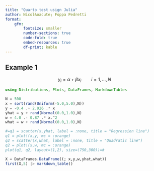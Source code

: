 ```yaml
---
title: "Quarto test usign Julia"
author: Nicol&oacute; Foppa Pedretti
format: 
    gfm:
        fontsize: smaller
        number-sections: true
        code-fold: true
        embed-resources: true
        df-print: kable
---
```


## Example 1

$$y_i = \alpha + \beta x_i \qquad i = 1,\ldots,N$$

```julia
using Distributions, Plots, DataFrames, MarkdownTables

N = 500
x = sort(rand(Uniform(-5.0,5.0),N))
y = -0.4 .+ 2.926 .* x 
yhat = y + rand(Normal(0.0,1.0),N)
w = 4.0 .- 0.87 .* x.^2 
what = w + rand(Normal(0.0,1.0),N)

#=q1 = scatter(x,yhat, label = :none, title = "Regression line")
q1 = plot!(x,y, mc = :orange)
q2 = scatter(x,what, label = :none, title = "Quadratic line")
q2 = plot!(x,w, mc = :orange)
plot(q1, q2, layout=(1,2), size=(750,300))=#

X = DataFrames.DataFrame((; x,y,w,yhat,what))
first(X,5) |> markdown_table()
```

